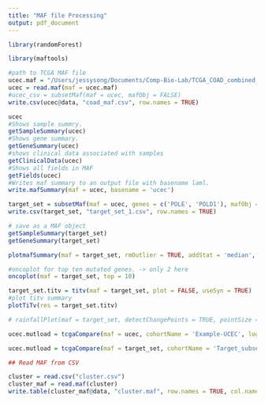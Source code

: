 ```yaml
---
title: "MAF file Processing"
output: pdf_document
---
```


```r
library(randomForest)
```


```r
library(maftools)

#path to TCGA MAF file
ucec.maf = "/Users/jessysong/Documents/Comp-Bio-Lab/TCGA_COAD_combined_somatic.maf"
ucec = read.maf(maf = ucec.maf)
#ucec_csv = subsetMaf(maf = ucec, mafObj = FALSE)
write.csv(ucec@data, "coad_maf.csv", row.names = TRUE)

```

```r
ucec
#Shows sample summry.
getSampleSummary(ucec)
#Shows gene summary.
getGeneSummary(ucec)
#shows clinical data associated with samples
getClinicalData(ucec)
#Shows all fields in MAF
getFields(ucec)
#Writes maf summary to an output file with basename laml.
write.mafSummary(maf = ucec, basename = 'ucec')
```

```r
target_set = subsetMaf(maf = ucec, genes = c('POLE', 'POLD1'), mafObj = FALSE)
write.csv(target_set, "target_set_1.csv", row.names = TRUE)
```

```r
# save as a MAF object
getSampleSummary(target_set)
getGeneSummary(target_set)
```

```r
plotmafSummary(maf = target_set, rmOutlier = TRUE, addStat = 'median', dashboard = TRUE, titvRaw = FALSE)
```
```r
#oncoplot for top ten mutated genes. -> only 2 here 
oncoplot(maf = target_set, top = 10)
```
```r
target_set.titv = titv(maf = target_set, plot = FALSE, useSyn = TRUE)
#plot titv summary
plotTiTv(res = target_set.titv)
```
```r
# rainfallPlot(maf = target_set, detectChangePoints = TRUE, pointSize = 0.4)
```



```r
ucec.mutload = tcgaCompare(maf = ucec, cohortName = 'Example-UCEC', logscale = TRUE, capture_size = 50)
```
```r
ucec.mutload = tcgaCompare(maf = target_set, cohortName = 'Target_subset-UCEC', logscale = TRUE, capture_size = 50)
```
```r

## Read MAF from CSV

cluster = read.csv("cluster.csv")
cluster_maf = read.maf(cluster)
write.table(cluster_maf@data, "cluster.maf", row.names = TRUE, col.names = NA)
```


